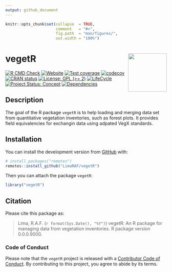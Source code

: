 ```yaml
---
output: github_document
---
```


<!-- README.md is generated from README.Rmd. Please edit that file -->


```r
knitr::opts_chunk$set(collapse  = TRUE,
                      comment   = "#>",
                      fig.path  = "man/figures/",
                      out.width = "100%")
```



vegetR <img src="man/figures/package-sticker.png" align="right" style="float:right; height:120px;"/>
=========================================================

<!-- badges: start -->
[![R CMD Check](https://github.com/LimaRAF/vegetR/actions/workflows/R-CMD-check.yaml/badge.svg)](https://github.com/LimaRAF/vegetR/actions/workflows/R-CMD-check.yaml)
[![Website](https://github.com/LimaRAF/vegetR/actions/workflows/pkgdown.yaml/badge.svg)](https://github.com/LimaRAF/vegetR/actions/workflows/pkgdown.yaml)
[![Test coverage](https://github.com/LimaRAF/vegetR/actions/workflows/test-coverage.yaml/badge.svg)](https://github.com/LimaRAF/vegetR/actions/workflows/test-coverage.yaml)
[![codecov](https://codecov.io/gh/LimaRAF/vegetR/branch/main/graph/badge.svg)](https://codecov.io/gh/LimaRAF/vegetR)
[![CRAN status](https://www.r-pkg.org/badges/version/vegetR)](https://CRAN.R-project.org/package=vegetR)
[![License: GPL (>= 2)](https://img.shields.io/badge/License-GPL%20%28%3E%3D%202%29-blue.svg)](https://choosealicense.com/licenses/gpl-2.0/)
[![LifeCycle](https://img.shields.io/badge/lifecycle-experimental-orange)](https://lifecycle.r-lib.org/articles/stages.html#experimental)
[![Project Status: Concept](https://www.repostatus.org/badges/latest/concept.svg)](https://www.repostatus.org/#concept)
[![Dependencies](https://img.shields.io/badge/dependencies-0/0-brightgreen?style=flat)](#)
<!-- badges: end -->


## Description

The goal of the R package `vegetR` is to help loading and merging data set from
quantitative vegetation inventories, such as forest plots. It provides field 
equivalencies for exchangin data using adpated VegX standards.


## Installation

You can install the development version from [GitHub](https://github.com/) with:

```r
# install.packages("remotes")
remotes::install_github("LimaRAF/vegetR")
```

Then you can attach the package `vegetR`:

```r
library("vegetR")
```



## Citation

Please cite this package as: 

> Lima, R.A.F. (`r format(Sys.Date(), "%Y")`) vegetR: An R 
package for managing data from vegetation inventories. 
R package version 0.0.0.9000.



### Code of Conduct

Please note that the `vegetR` project is released with a 
[Contributor Code of Conduct](https://contributor-covenant.org/version/2/0/CODE_OF_CONDUCT.html). 
By contributing to this project, you agree to abide by its terms.
